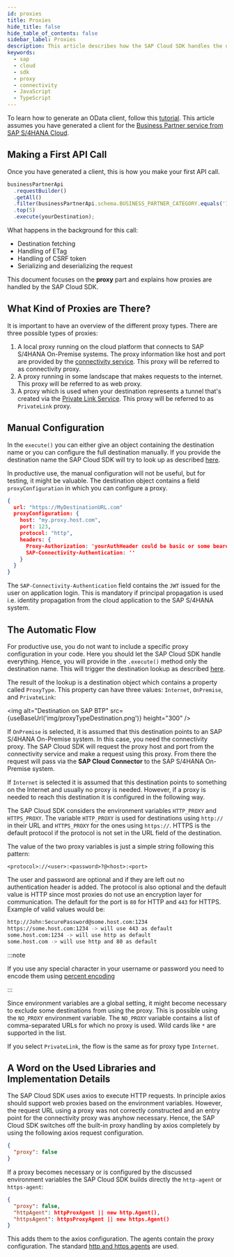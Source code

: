 ```yaml
---
id: proxies
title: Proxies
hide_title: false
hide_table_of_contents: false
sidebar_label: Proxies
description: This article describes how the SAP Cloud SDK handles the different proxy options and how they are configured.
keywords:
  - sap
  - cloud
  - sdk
  - proxy
  - connectivity
  - JavaScript
  - TypeScript
---
```



To learn how to generate an OData client, follow this [tutorial](../../tutorials/getting-started/introduction.mdx).
This article assumes you have generated a client for the [Business Partner service from SAP S/4HANA Cloud](https://api.sap.com/api/API_BUSINESS_PARTNER/overview).

## Making a First API Call

Once you have generated a client, this is how you make your first API call.

```js
businessPartnerApi
  .requestBuilder()
  .getAll()
  .filter(businessPartnerApi.schema.BUSINESS_PARTNER_CATEGORY.equals('1'))
  .top(5)
  .execute(yourDestination);
```

What happens in the background for this call:

- Destination fetching
- Handling of ETag
- Handling of CSRF token
- Serializing and deserializing the request

This document focuses on the **proxy** part and explains how proxies are handled by the SAP Cloud SDK.

## What Kind of Proxies are There?

It is important to have an overview of the different proxy types.
There are three possible types of proxies:

1. A local proxy running on the cloud platform that connects to SAP S/4HANA On-Premise systems.
   The proxy information like host and port are provided by the [connectivity service](https://help.sap.com/viewer/cca91383641e40ffbe03bdc78f00f681/Cloud/en-US/daca64dacc6148fcb5c70ed86082ef91.html#loiodaca64dacc6148fcb5c70ed86082ef91__services).
   This proxy will be referred to as connectivity proxy.
2. A proxy running in some landscape that makes requests to the internet.
   This proxy will be referred to as web proxy.
3. A proxy which is used when your destination represents a tunnel that's created via the [Private Link Service](https://help.sap.com/viewer/product/PRIVATE_LINK/CLOUD/en-US).
   This proxy will be referred to as `PrivateLink` proxy.

## Manual Configuration

In the `execute()` you can either give an object containing the destination name or you can configure the full destination manually.
If you provide the destination name the SAP Cloud SDK will try to look up as described [here](destinations).

In productive use, the manual configuration will not be useful, but for testing, it might be valuable.
The destination object contains a field `proxyConfiguration` in which you can configure a proxy.

```json
{
  url: "https://MyDestinationURL.com"
  proxyConfiguration: {
    host: "my.proxy.host.com",
    port: 123,
    protocol: "http",
    headers: {
      Proxy-Authorization: 'yourAuthHeader could be basic or some bearer token',
      SAP-Connectivity-Authentication: ''
    }
  }
}
```

The `SAP-Connectivity-Authentication` field contains the `JWT` issued for the user on application login.
This is mandatory if principal propagation is used i.e. identity propagation from the cloud application to the SAP S/4HANA system.

## The Automatic Flow

For productive use, you do not want to include a specific proxy configuration in your code.
Here you should let the SAP Cloud SDK handle everything.
Hence, you will provide in the `.execute()` method only the destination name.
This will trigger the destination lookup as described [here](destinations).

The result of the lookup is a destination object which contains a property called `ProxyType`.
This property can have three values: `Internet`, `OnPremise`, and `PrivateLink`:

<img
  alt="Destination on SAP BTP"
  src={useBaseUrl('img/proxyTypeDestination.png')}
  height="300"
/>

If `OnPremise` is selected, it is assumed that this destination points to an SAP S/4HANA On-Premise system.
In this case, you need the connectivity proxy.
The SAP Cloud SDK will request the proxy host and port from the connectivity service and make a request using this proxy.
From there the request will pass via the **SAP Cloud Connector** to the SAP S/4HANA On-Premise system.

If `Internet` is selected it is assumed that this destination points to something on the Internet and usually no proxy is needed.
However, if a proxy is needed to reach this destination it is configured in the following way.

The SAP Cloud SDK considers the environment variables `HTTP_PROXY` and `HTTPS_PROXY`.
The variable `HTTP_PROXY` is used for destinations using `http://` in their URL and `HTTPS_PROXY` for the ones using `https://`.
HTTPS is the default protocol if the protocol is not set in the URL field of the destination.

The value of the two proxy variables is just a simple string following this pattern:

```
<protocol>://<user>:<password>?@<host>:<port>
```

The user and password are optional and if they are left out no authentication header is added.
The protocol is also optional and the default value is HTTP since most proxies do not use an encryption layer for communication.
The default for the port is `80` for HTTP and `443` for HTTPS.
Example of valid values would be:

```bash script
http://John:SecurePassword@some.host.com:1234
https://some.host.com:1234 -> will use 443 as default
some.host.com:1234 -> will use http as default
some.host.com -> will use http and 80 as default
```

:::note

If you use any special character in your username or password you need to encode them using [percent encoding](https://en.wikipedia.org/wiki/Percent-encoding)

:::

Since environment variables are a global setting, it might become necessary to exclude some destinations from using the proxy.
This is possible using the `NO_PROXY` environment variable.
The `NO_PROXY` variable contains a list of comma-separated URLs for which no proxy is used.
Wild cards like `*` are supported in the list.

If you select `PrivateLink`, the flow is the same as for proxy type `Internet`.

## A Word on the Used Libraries and Implementation Details

The SAP Cloud SDK uses axios to execute HTTP requests.
In principle axios should support web proxies based on the environment variables.
However, the request URL using a proxy was not correctly constructed and an entry point for the connectivity proxy was anyhow necessary.
Hence, the SAP Cloud SDK switches off the built-in proxy handling by axios completely by using the following axios request configuration.

```json
{
  "proxy": false
}
```

If a proxy becomes necessary or is configured by the discussed environment variables the SAP Cloud SDK builds directly the `http-agent` or `https-agent`:

```json
{
  "proxy": false,
  "httpAgent": httpProxAgent || new http.Agent(),
  "httpsAgent": httpsProxyAgent || new https.Agent()
}
```

This adds them to the axios configuration.
The agents contain the proxy configuration.
The standard [http and https agents](https://www.npmjs.com/package/http-proxy-agent) are used.
